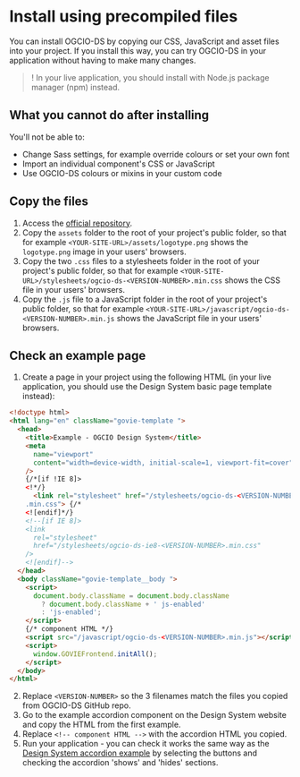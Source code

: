 
<Meta title="Docs/Install using precompiled files" />

# Install using precompiled files

You can install OGCIO-DS by copying our CSS, JavaScript and asset files into your project. If you install this way, you can try OGCIO-DS in your application without having to make many changes.

> ! In your live application, you should install with Node.js package manager (npm) instead.

## What you cannot do after installing

You'll not be able to:

- Change <Link href='?path=/story/docs-sass-api-reference--docs'>Sass settings</Link>, for example override colours or set your own font
- Import an individual component's CSS or JavaScript
- Use OGCIO-DS colours or mixins in your custom code

## Copy the files

1. Access the [official repository](https://github.com/ogcio/ogcio-ds/tree/main/dist/%40ogcio).
2. Copy the `assets` folder to the root of your project's public folder, so that for example `<YOUR-SITE-URL>/assets/logotype.png` shows the `logotype.png` image in your users' browsers.
3. Copy the two `.css` files to a stylesheets folder in the root of your project's public folder, so that for example `<YOUR-SITE-URL>/stylesheets/ogcio-ds-<VERSION-NUMBER>.min.css` shows the CSS file in your users' browsers.
4. Copy the `.js` file to a JavaScript folder in the root of your project's public folder, so that for example `<YOUR-SITE-URL>/javascript/ogcio-ds-<VERSION-NUMBER>.min.js` shows the JavaScript file in your users' browsers.

<h2 id="basic-example-page">Check an example page</h2>

1. Create a page in your project using the following HTML (in your live application, you should use the <Link href='?path=/docs/templates-basic-page--default'>Design System basic page template</Link> instead):

```html
<!doctype html>
<html lang="en" className="govie-template ">
  <head>
    <title>Example - OGCIO Design System</title>
    <meta
      name="viewport"
      content="width=device-width, initial-scale=1, viewport-fit=cover"
    />
    {/*[if !IE 8]>
    <!*/}
      <link rel="stylesheet" href="/stylesheets/ogcio-ds-<VERSION-NUMBER>
    .min.css"> {/*
    <![endif]*/}
    <!--[if IE 8]>
    <link
      rel="stylesheet"
      href="/stylesheets/ogcio-ds-ie8-<VERSION-NUMBER>.min.css"
    />
    <![endif]-->
  </head>
  <body className="govie-template__body ">
    <script>
      document.body.className = document.body.className
        ? document.body.className + ' js-enabled'
        : 'js-enabled';
    </script>
    {/* component HTML */}
    <script src="/javascript/ogcio-ds-<VERSION-NUMBER>.min.js"></script>
    <script>
      window.GOVIEFrontend.initAll();
    </script>
  </body>
</html>
```

2. Replace `<VERSION-NUMBER>` so the 3 filenames match the files you copied from OGCIO-DS GitHub repo.
3. Go to the <Link href='?path=/docs/typography-accordion--default'>example accordion component</Link> on the Design System website and copy the HTML from the first example.
4. Replace `<!-- component HTML -->` with the accordion HTML you copied.
5. Run your application - you can check it works the same way as the [ Design System accordion example](/iframe.html?id=typography-accordion--default&viewMode=story) by selecting the buttons and checking the accordion 'shows' and 'hides' sections.
